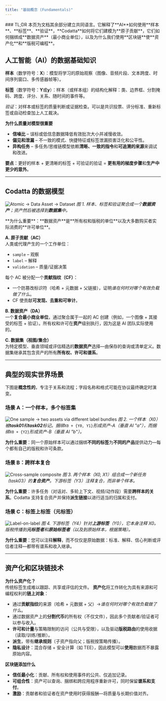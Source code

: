```yaml
---
title: "基础概念 (Fundamentals)"
---
```


<Tip>
### TL;DR
本页为文档其余部分建立共同语言。它解释了**AI**如何使用**样本**、**标签**、**验证**，**Codatta**如何将它们建模为**原子贡献**，它们如何捆绑成**数据资产**（最小商业单位），以及为什么我们使用**区块链**使**资产化**和**版税可编程**。
</Tip>

## 人工智能（AI）的数据基础知识

**样本**（数学符号：**X**）：模型将学习的原始观察（图像、音频片段、文本跨度、时间序列窗口、多传感器帧等）。

**标签**（数学符号：**Y**或**y**）：样本（或样本组）的结构化解释：类、边界框、分割掩码、跨度、评分、关系、随时间的事件等。

*验证*：对样本或标签的质量判断或证据检查。可以是共识投票、评分标准、重新标签或自动检查加上人工裁决。

**为什么质量对模型很重要**
- **信噪比** – 误标或低信息数据降低有效批次大小并减慢收敛。  
- **偏见和泄漏** – 不一致的模式、快捷特征或标签泄漏损害泛化和公平性。  
- **异构任务** – 多任务/思维链模型依赖**清晰、一致的指令**和**可追溯的来源**来调试和改进。

**要点**：更好的样本 + 更清晰的标签 + 可验证的验证 =
**更有用的梯度步骤**和**生产中更少的意外**。

---
## Codatta 的数据模型

![Atomic → Data Asset → Dataset](/en/diagrams/data_assetify_model.png)
*图 1. 样本、标签和验证聚合成一个**数据资产**；资产然后被选择到**数据集**中。*

<Callout icon="key" color="#FFC107" iconType="regular">
**为什么重要**：**数据资产**是**所有权和版税的单位**以及大多数购买者实际消费的**许可单位**。
</Callout>

**A. 原子贡献（AC）**  
人类或代理产生的一个工作单位：
- `sample` – 观察
- `label` – 解释
- `validation` – 质量/证据决策

每个 AC 被分配一个**贡献指纹（CF）**：
- 一个防篡改标识符（哈希 + 元数据 + 父链接），证明*谁在何时对哪个有效负载做了什么*。
- CF 使贡献**可发现、去重和可审计**。

**B. 数据资产（DA）**  
一个**复合最小商业单位**，通过聚合属于一起的 AC 创建（例如，一个图像 + 其接受的标签 + 验证）。所有权和许可在**资产**级别执行，因为这是 AI 团队实际使用的。

**C. 数据集（视图/集合）**  
为特定模型、垂直领域或评估精选的**数据资产**选择—由保存的查询或清单定义。数据集继承其包含资产的所有**所有权、许可和谱系**。

---
## 典型的现实世界场景

<Warning> 下图是**概念性的**，专注于关系和流程；字段名称和格式可能在协议最终确定时演变。 </Warning>


### 场景 A：一个样本，多个标签集
![One sample → two assets via different label bundles](/en/diagrams/pattern01_sample_multi_label.png)
*图 2. 一个样本（X0）被**task01**和**task02**标记。捆绑*`X0 + {Y0, Y1}`*形成资产-A（垂直 AI "a"），而捆绑*`X0 + {Y2}`*形成资产-B（垂直 AI "b"）。*

**为什么重要**：同一个原始样本可以通过捆绑**不同的标签**为**不同的产品**提供动力—每个都有自己的版税和许可条款。

### 场景 B：跨样本复合
![Cross-sample composite](/en/diagrams/pattern02_cross_sample.png)
*图 3. 两个样本（X0, X1）组合成一个新任务（task03）的**复合资产**。下游标签（Y3）注释复合，而非单个样本。*

**为什么重要**：许多任务（对话对、多轮上下文、视频/动作段）需要**跨样本的关系**。Codatta 支持复合资产并保持**派生链接**以进行适当的归属和支付。

### 场景 C：标签上标签（元标签）
![Label-on-label](/en/diagrams/pattern03_label_on_label.png)
*图 4. 下游标签（Y4）针对**上游标签**（Y0），它本身注释 X0。版税传播到**元标签者**和**原始标签者**（以及到原始样本，根据策略）。*

**为什么重要**：您可以注释**解释**，而不仅仅是原始数据：标准、解释、信心判断或评估者注释—都带有谱系和收入继承。

---

## 资产化和区块链技术

**为什么资产化？**  
传统标签生成难以跟踪、共享或评估的文件。
**资产化**将工作转化为具有来源和可编程权利的**链上对象**：
- 通过**贡献指纹**的来源（哈希 + 元数据 + 父）→*谁在何时对哪个有效负载做了什么*。
- 通过数据资产上的**分割代币**的所有权（不仅文件），因此多个贡献者/验证者可以参与收入。
- **许可和计量**与策略限制的访问（公共与受限），以及驱动**版税路由**的使用收据（读取/训练/推断）。
- **派生**，带有**继承规则**（子资产指向父；版税按策略传播）。
- **隐私设计**：混合存储 + 安全计算（如 TEE），因此模型可以**使用**数据而不暴露原始内容。

**区块链添加什么**
- **信任最小化**：贡献、所有权和使用事件的公共、仅追加记录。  
- **可组合性**：资产可以查询、捆绑和跨应用程序重新许可，同时保留**谱系和支付**。  
- **激励**：贡献者和验证者在资产使用时获得报酬—将质量与长期价值对齐。


